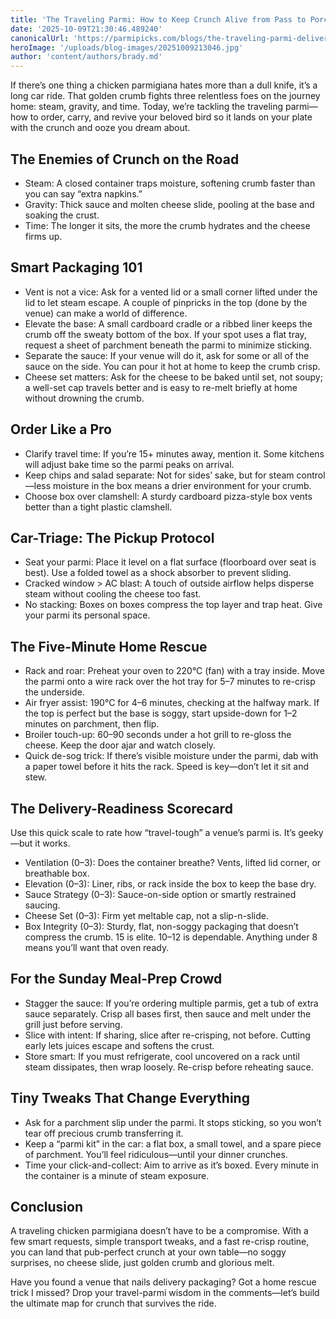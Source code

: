 ```yaml
---
title: 'The Traveling Parmi: How to Keep Crunch Alive from Pass to Porch'
date: '2025-10-09T21:30:46.489240'
canonicalUrl: 'https://parmipicks.com/blogs/the-traveling-parmi-delivery-and-takeaway-crunch-quest.mdx'
heroImage: '/uploads/blog-images/20251009213046.jpg'
author: 'content/authors/brady.md'
---
```


If there’s one thing a chicken parmigiana hates more than a dull knife, it’s a long car ride. That golden crumb fights three relentless foes on the journey home: steam, gravity, and time. Today, we’re tackling the traveling parmi—how to order, carry, and revive your beloved bird so it lands on your plate with the crunch and ooze you dream about.

## The Enemies of Crunch on the Road
- Steam: A closed container traps moisture, softening crumb faster than you can say “extra napkins.”
- Gravity: Thick sauce and molten cheese slide, pooling at the base and soaking the crust.
- Time: The longer it sits, the more the crumb hydrates and the cheese firms up.

## Smart Packaging 101
- Vent is not a vice: Ask for a vented lid or a small corner lifted under the lid to let steam escape. A couple of pinpricks in the top (done by the venue) can make a world of difference.
- Elevate the base: A small cardboard cradle or a ribbed liner keeps the crumb off the sweaty bottom of the box. If your spot uses a flat tray, request a sheet of parchment beneath the parmi to minimize sticking.
- Separate the sauce: If your venue will do it, ask for some or all of the sauce on the side. You can pour it hot at home to keep the crumb crisp.
- Cheese set matters: Ask for the cheese to be baked until set, not soupy; a well-set cap travels better and is easy to re-melt briefly at home without drowning the crumb.

## Order Like a Pro
- Clarify travel time: If you’re 15+ minutes away, mention it. Some kitchens will adjust bake time so the parmi peaks on arrival.
- Keep chips and salad separate: Not for sides’ sake, but for steam control—less moisture in the box means a drier environment for your crumb.
- Choose box over clamshell: A sturdy cardboard pizza-style box vents better than a tight plastic clamshell.

## Car-Triage: The Pickup Protocol
- Seat your parmi: Place it level on a flat surface (floorboard over seat is best). Use a folded towel as a shock absorber to prevent sliding.
- Cracked window > AC blast: A touch of outside airflow helps disperse steam without cooling the cheese too fast.
- No stacking: Boxes on boxes compress the top layer and trap heat. Give your parmi its personal space.

## The Five-Minute Home Rescue
- Rack and roar: Preheat your oven to 220°C (fan) with a tray inside. Move the parmi onto a wire rack over the hot tray for 5–7 minutes to re-crisp the underside.
- Air fryer assist: 190°C for 4–6 minutes, checking at the halfway mark. If the top is perfect but the base is soggy, start upside-down for 1–2 minutes on parchment, then flip.
- Broiler touch-up: 60–90 seconds under a hot grill to re-gloss the cheese. Keep the door ajar and watch closely.
- Quick de-sog trick: If there’s visible moisture under the parmi, dab with a paper towel before it hits the rack. Speed is key—don’t let it sit and stew.

## The Delivery-Readiness Scorecard
Use this quick scale to rate how “travel-tough” a venue’s parmi is. It’s geeky—but it works.
- Ventilation (0–3): Does the container breathe? Vents, lifted lid corner, or breathable box.
- Elevation (0–3): Liner, ribs, or rack inside the box to keep the base dry.
- Sauce Strategy (0–3): Sauce-on-side option or smartly restrained saucing.
- Cheese Set (0–3): Firm yet meltable cap, not a slip-n-slide.
- Box Integrity (0–3): Sturdy, flat, non-soggy packaging that doesn’t compress the crumb.
15 is elite. 10–12 is dependable. Anything under 8 means you’ll want that oven ready.

## For the Sunday Meal-Prep Crowd
- Stagger the sauce: If you’re ordering multiple parmis, get a tub of extra sauce separately. Crisp all bases first, then sauce and melt under the grill just before serving.
- Slice with intent: If sharing, slice after re-crisping, not before. Cutting early lets juices escape and softens the crust.
- Store smart: If you must refrigerate, cool uncovered on a rack until steam dissipates, then wrap loosely. Re-crisp before reheating sauce.

## Tiny Tweaks That Change Everything
- Ask for a parchment slip under the parmi. It stops sticking, so you won’t tear off precious crumb transferring it.
- Keep a “parmi kit” in the car: a flat box, a small towel, and a spare piece of parchment. You’ll feel ridiculous—until your dinner crunches.
- Time your click-and-collect: Aim to arrive as it’s boxed. Every minute in the container is a minute of steam exposure.

## Conclusion
A traveling chicken parmigiana doesn’t have to be a compromise. With a few smart requests, simple transport tweaks, and a fast re-crisp routine, you can land that pub-perfect crunch at your own table—no soggy surprises, no cheese slide, just golden crumb and glorious melt.

Have you found a venue that nails delivery packaging? Got a home rescue trick I missed? Drop your travel-parmi wisdom in the comments—let’s build the ultimate map for crunch that survives the ride.
